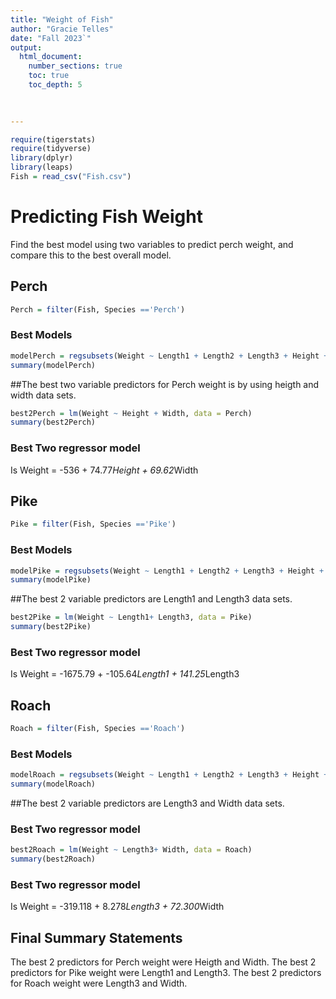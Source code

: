```yaml
---
title: "Weight of Fish"
author: "Gracie Telles"
date: "Fall 2023`"  
output: 
  html_document:
    number_sections: true
    toc: true
    toc_depth: 5

 
    
---
```



```r
require(tigerstats)
require(tidyverse)
library(dplyr)
library(leaps)
Fish = read_csv("Fish.csv")
```

# Predicting Fish Weight

Find the best model using two variables to predict perch weight, and compare this to the best overall model.

## Perch

```r
Perch = filter(Fish, Species =='Perch')

```

### Best Models

```r
modelPerch = regsubsets(Weight ~ Length1 + Length2 + Length3 + Height + Width, data = Perch)
summary(modelPerch)
```

##The best two variable predictors for Perch weight is by using heigth and width data sets.

```r
best2Perch = lm(Weight ~ Height + Width, data = Perch)
summary(best2Perch)
```

### Best Two regressor model

Is Weight = -536 + 74.77*Height + 69.62*Width




## Pike


```r
Pike = filter(Fish, Species =='Pike')
```

### Best Models

```r
modelPike = regsubsets(Weight ~ Length1 + Length2 + Length3 + Height + Width, data = Pike)
summary(modelPike)
```

##The best 2 variable predictors are Length1 and Length3 data sets.


```r
best2Pike = lm(Weight ~ Length1+ Length3, data = Pike)
summary(best2Pike)
```

### Best Two regressor model
Is Weight = -1675.79 + -105.64*Length1 + 141.25*Length3


## Roach

```r
Roach = filter(Fish, Species =='Roach')

```

### Best Models

```r
modelRoach = regsubsets(Weight ~ Length1 + Length2 + Length3 + Height + Width, data = Roach)
summary(modelRoach)
```

##The best 2 variable predictors are Length3 and Width data sets.

### Best Two regressor model

```r
best2Roach = lm(Weight ~ Length3+ Width, data = Roach)
summary(best2Roach)
```

### Best Two regressor model
Is Weight = -319.118 + 8.278*Length3 + 72.300*Width


## Final Summary Statements

The best 2 predictors for Perch weight were Heigth and Width.
The best 2 predictors for Pike weight were Length1 and Length3.
The best 2 predictors for Roach weight were Length3 and Width.